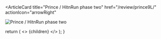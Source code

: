 <ArticleCard
  title="Prince / HitnRun phase two"
  href="/review/prince9L/"
  actionIcon="arrowRight"
>

![Prince / HitnRun phase two](../../images/cd/prince9L.jpg)

</ArticleCard>

  return (
    <>
      {children}
    </>
  );
}